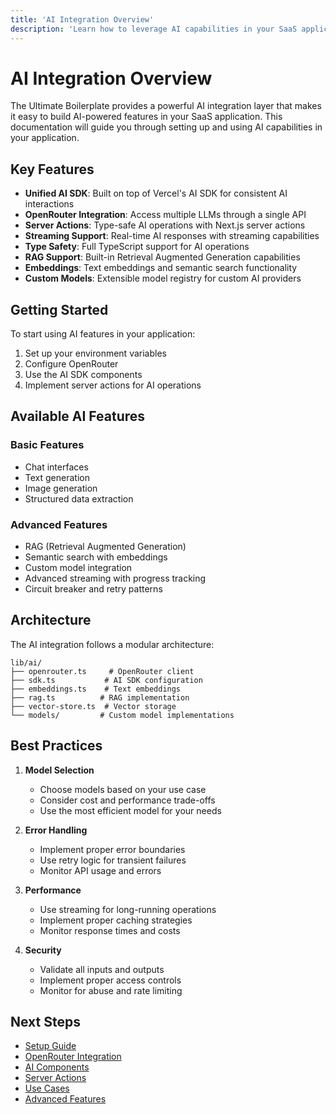 ```yaml
---
title: 'AI Integration Overview'
description: 'Learn how to leverage AI capabilities in your SaaS application using the Ultimate Boilerplate'
---
```


# AI Integration Overview

The Ultimate Boilerplate provides a powerful AI integration layer that makes it easy to build AI-powered features in your SaaS application. This documentation will guide you through setting up and using AI capabilities in your application.

## Key Features

- **Unified AI SDK**: Built on top of Vercel's AI SDK for consistent AI interactions
- **OpenRouter Integration**: Access multiple LLMs through a single API
- **Server Actions**: Type-safe AI operations with Next.js server actions
- **Streaming Support**: Real-time AI responses with streaming capabilities
- **Type Safety**: Full TypeScript support for AI operations
- **RAG Support**: Built-in Retrieval Augmented Generation capabilities
- **Embeddings**: Text embeddings and semantic search functionality
- **Custom Models**: Extensible model registry for custom AI providers

## Getting Started

To start using AI features in your application:

1. Set up your environment variables
2. Configure OpenRouter
3. Use the AI SDK components
4. Implement server actions for AI operations

## Available AI Features

### Basic Features
- Chat interfaces
- Text generation
- Image generation
- Structured data extraction

### Advanced Features
- RAG (Retrieval Augmented Generation)
- Semantic search with embeddings
- Custom model integration
- Advanced streaming with progress tracking
- Circuit breaker and retry patterns

## Architecture

The AI integration follows a modular architecture:

```
lib/ai/
├── openrouter.ts     # OpenRouter client
├── sdk.ts           # AI SDK configuration
├── embeddings.ts    # Text embeddings
├── rag.ts          # RAG implementation
├── vector-store.ts  # Vector storage
└── models/         # Custom model implementations
```

## Best Practices

1. **Model Selection**
   - Choose models based on your use case
   - Consider cost and performance trade-offs
   - Use the most efficient model for your needs

2. **Error Handling**
   - Implement proper error boundaries
   - Use retry logic for transient failures
   - Monitor API usage and errors

3. **Performance**
   - Use streaming for long-running operations
   - Implement proper caching strategies
   - Monitor response times and costs

4. **Security**
   - Validate all inputs and outputs
   - Implement proper access controls
   - Monitor for abuse and rate limiting

## Next Steps

- [Setup Guide](/docs/ai/setup)
- [OpenRouter Integration](/docs/ai/openrouter)
- [AI Components](/docs/ai/components)
- [Server Actions](/docs/ai/server-actions)
- [Use Cases](/docs/ai/use-cases)
- [Advanced Features](/docs/ai/advanced) 